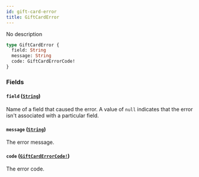 ```yaml
---
id: gift-card-error
title: GiftCardError
---
```


No description

```graphql
type GiftCardError {
  field: String
  message: String
  code: GiftCardErrorCode!
}
```

### Fields

#### `field` ([`String`](../../../developer/api-reference/scalars/string))

Name of a field that caused the error. A value of `null` indicates that the error isn't associated with a particular field.

#### `message` ([`String`](../../../developer/api-reference/scalars/string))

The error message.

#### `code` ([`GiftCardErrorCode!`](../../../developer/api-reference/enums/gift-card-error-code))

The error code.
